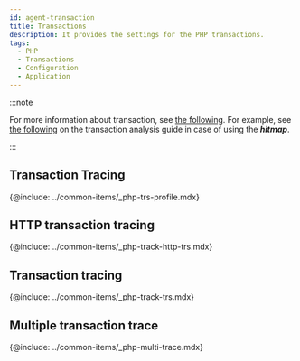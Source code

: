 ```yaml
---
id: agent-transaction
title: Transactions
description: It provides the settings for the PHP transactions.
tags:
  - PHP
  - Transactions
  - Configuration
  - Application
---
```


:::note

For more information about transaction, see [the following](track-transactions-intro). For example, see [the following](trs-view) on the transaction analysis guide in case of using the **_hitmap_**. 

:::

## Transaction Tracing

{@include: ../common-items/_php-trs-profile.mdx}  

<!-- 추가 필요 -->

## HTTP transaction tracing

{@include: ../common-items/_php-track-http-trs.mdx} 

## Transaction tracing

{@include: ../common-items/_php-track-trs.mdx} 

## Multiple transaction trace

{@include: ../common-items/_php-multi-trace.mdx}

<!--

트랜잭션 트레이싱
@include: ../common-items/_transaction-profile-step.mdx}
@include: ../common-items/_trs-profile.mdx} 

-->
